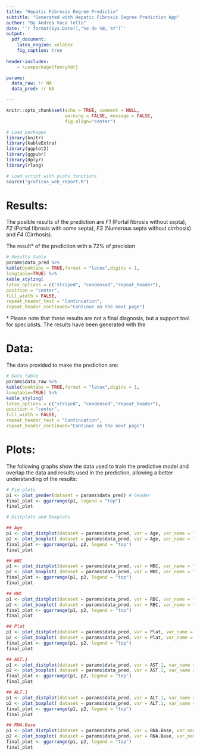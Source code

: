 ```yaml
---
title: "Hepatic Fibrosis Degree Predictio"
subtitle: "Generated with Hepatic Fibrosis Degree Prediction App"
author: "By Andrea Vaca Tello"
date: '`r format(Sys.Date(),"%e de %B, %Y")`'
output:
  pdf_document:
    latex_engine: xelatex
    fig_caption: true
    
header-includes:
    - \usepackage{fancyhdr}

params:
  data_raw: !r NA
  data_pred: !r NA

---
```

<!-- QR image -->
\addtolength{\headheight}{1.0cm}
\pagestyle{fancyplain}
\rhead{\includegraphics[height=1.2cm]{Web_QR.png}}
\renewcommand{\headrulewidth}{0pt}


```r
knitr::opts_chunk$set(echo = TRUE, comment = NULL,
                      warning = FALSE, message = FALSE, 
                      fig.align="center")
```

```r
# Load packages
library(knitr)
library(kableExtra)
library(ggplot2)
library(ggpubr)
library(dplyr)
library(rlang)


```

```r
# Load script with plots functions
source("graficos_web_report.R")
```


# Results:

The posible results of the prediction are *F1* (Portal fibrosis without septa), *F2* (Portal fibrosis with some septa), *F3* (Numerous septa without cirrhosis) and *F4* (Cirrhosis).

The result* of the prediction with a 72% of precision

```r
# Results table
params$data_pred %>%
kable(booktabs = TRUE,format = "latex",digits = 1,
longtable=TRUE) %>%
kable_styling(
latex_options = c("striped", "condensed","repeat_header"),
position = "center",
full_width = FALSE,
repeat_header_text = "Continuation",
repeat_header_continued="Continue on the next page")


```


\* Please note that these results are not a final diagnosis, but a support tool for specialists. The results have been generated with the \textcolor{blue}{\href{}{Hepatic Fibrosis Grade Prediction web application}}


# Data:

The data provided to make the prediction are:

```r
# Data table
params$data_raw %>%
kable(booktabs = TRUE,format = "latex",digits = 1,
longtable=TRUE) %>%
kable_styling(
latex_options = c("striped", "condensed","repeat_header"),
position = "center",
full_width = FALSE,
repeat_header_text = "Continuation",
repeat_header_continued="Continue on the next page")

```




# Plots:

The following graphs show the data used to train the predictive model and overlap the data and results used in the prediction, allowing a better understanding of the results:


```r
# Pie plots
p1 <- plot_gender(dataset = params$data_pred) # Gender
final_plot <- ggarrange(p1, legend = "top")
final_plot
```




```r
# Distplots and Boxplots

## Age
p1 <- plot_distplot(dataset = params$data_pred, var = Age, var_name = "Age") 
p2 <- plot_boxplot( dataset = params$data_pred, var = Age, var_name = "Age")
final_plot <- ggarrange(p1, p2, legend = "top")
final_plot

## WBC
p1 <- plot_distplot(dataset = params$data_pred, var = WBC, var_name = "WBC")
p2 <- plot_boxplot( dataset = params$data_pred, var = WBC, var_name = "WBC")
final_plot <- ggarrange(p1, p2, legend = "top")
final_plot

## RBC
p1 <- plot_distplot(dataset = params$data_pred, var = RBC, var_name = "RBC")
p2 <- plot_boxplot( dataset = params$data_pred, var = RBC, var_name = "RBC")
final_plot <- ggarrange(p1, p2, legend = "top")
final_plot

## Plat
p1 <- plot_distplot(dataset = params$data_pred, var = Plat, var_name = "Plat")
p2 <- plot_boxplot( dataset = params$data_pred, var = Plat, var_name = "Plat")
final_plot <- ggarrange(p1, p2, legend = "top")
final_plot

## AST.1
p1 <- plot_distplot(dataset = params$data_pred, var = AST.1, var_name = "AST.1")
p2 <- plot_boxplot( dataset = params$data_pred, var = AST.1, var_name = "AST.1")
final_plot <- ggarrange(p1, p2, legend = "top")
final_plot

## ALT.1
p1 <- plot_distplot(dataset = params$data_pred, var = ALT.1, var_name = "ALT.1")
p2 <- plot_boxplot( dataset = params$data_pred, var = ALT.1, var_name = "ALT.1")
final_plot <- ggarrange(p1, p2, legend = "top")
final_plot

## RNA.Base
p1 <- plot_distplot(dataset = params$data_pred, var = RNA.Base, var_name = "RNA.Base")
p2 <- plot_boxplot( dataset = params$data_pred, var = RNA.Base, var_name = "RNA.Base")
final_plot <- ggarrange(p1, p2, legend = "top")
final_plot

```






















